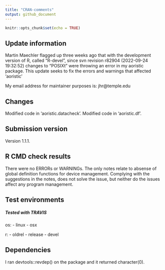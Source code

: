```yaml
---
title: "CRAN-comments"
output: github_document
---
```


```r
knitr::opts_chunk$set(echo = TRUE)
```

## Update information

Martin Maechler flagged up three weeks ago that with the development version of R, called "R-devel", since svn revision r82904 (2022-09-24 19:32:52) changes to "POSIXt" were throwing
an error in my aoristic package. This update seeks to fix the errors and warnings that
affected 'aoristic'

My email address for maintainer purposes is: jhr@temple.edu

## Changes

Modified code in 'aoristic.datacheck'. 
Modified code in 'aoristic.df'. 


## Submission version

Version 1.1.1. 


## R CMD check results
There were no ERRORs or WARNINGs. 
The only notes relate to absense of global definition functions for device management. Complying with the suggestions in the notes, does not solve the issue, but neither do the issues affect any program management. 

## Test environments 
##### Tested with TRAVIS
os:
- linux
- osx

r:
  - oldrel
  - release
  - devel

## Dependencies
I ran devtools::revdep() on the package and it returned character(0). 

